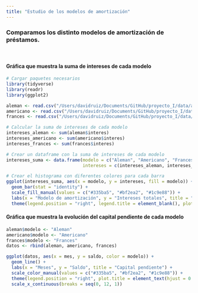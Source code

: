 ```yaml
---
title: "Estudio de los modelos de amortización"
---
```


### Comparamos los distinto modelos de amortización de préstamos.

<!-- salto de linea -->
<br>

#### Gráfica que muestra la suma de intereses de cada modelo

```r
# Cargar paquetes necesarios
library(tidyverse)
library(readr)
library(ggplot2)
```
  
```r
aleman <- read.csv("/Users/davidruiz/Documents/GitHub/proyecto_I/data/aleman.csv") #nolint
americano <- read.csv("/Users/davidruiz/Documents/GitHub/proyecto_I/data/americano.csv") #nolint
frances <- read.csv("/Users/davidruiz/Documents/GitHub/proyecto_I/data/frances.csv") #nolint
```

```r
# Calcular la suma de intereses de cada modelo
intereses_aleman <- sum(aleman$interes)
intereses_americano <- sum(americano$interes)
intereses_frances <- sum(frances$interes)
```

```r
# Crear un dataframe con la suma de intereses de cada modelo
intereses_suma <- data.frame(modelo = c("Aleman", "Americano", "Frances"),
                             intereses = c(intereses_aleman, intereses_americano, intereses_frances)) #nolint

# Crear el histograma con diferentes colores para cada barra
ggplot(intereses_suma, aes(x = modelo, y = intereses, fill = modelo)) +
  geom_bar(stat = "identity") +
  scale_fill_manual(values = c("#335ba5", "#bf2ea2", "#1c9e88")) +
  labs(x = "Modelo de amortización", y = "Intereses totales", title = "Suma de intereses por modelo", fill= "Modelos") + #nolint
  theme(legend.position = "right", legend.title = element_blank(), plot.title = element_text(hjust = 0.5)) #nolint)
```

#### Gráfica que muestra la evolución del capital pendiente de cada modelo

```r

aleman$modelo <- "Aleman"
americano$modelo <- "Americano"
frances$modelo <- "Frances"
datos <- rbind(aleman, americano, frances)

ggplot(datos, aes(x = mes, y = saldo, color = modelo)) +
  geom_line() +
  labs(x = "Meses", y = "Saldo", title = "Capital pendiente") +
  scale_color_manual(values = c("#335ba5", "#bf2ea2", "#1c9e88")) +
  theme(legend.position = "right", plot.title = element_text(hjust = 0.5)) +
  scale_x_continuous(breaks = seq(0, 12, 1))
```